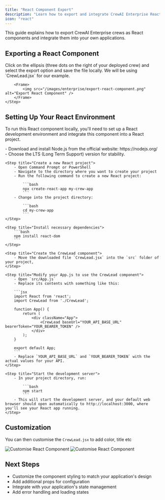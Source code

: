 ```yaml
---
title: "React Component Export"
description: "Learn how to export and integrate CrewAI Enterprise React components into your applications"
icon: "react"
---
```


This guide explains how to export CrewAI Enterprise crews as React components and integrate them into your own applications.

## Exporting a React Component

<Steps>
    <Step title="Export the Component">
        Click on the ellipsis (three dots on the right of your deployed crew) and select the export option and save the file locally. We will be using `CrewLead.jsx` for our example.

        <Frame>
            <img src="/images/enterprise/export-react-component.png" alt="Export React Component" />
        </Frame>
    </Step>
</Steps>

## Setting Up Your React Environment

To run this React component locally, you'll need to set up a React development environment and integrate this component into a React project.

<Steps>
    <Step title="Install Node.js">
        - Download and install Node.js from the official website: https://nodejs.org/
        - Choose the LTS (Long Term Support) version for stability.
    </Step>

    <Step title="Create a new React project">
        - Open Command Prompt or PowerShell
        - Navigate to the directory where you want to create your project
        - Run the following command to create a new React project:

            ```bash
            npx create-react-app my-crew-app
            ```
        - Change into the project directory:
        
            ```bash
            cd my-crew-app
            ```
    </Step>

    <Step title="Install necessary dependencies">
        ```bash
        npm install react-dom
        ```
    </Step>

    <Step title="Create the CrewLead component">
        - Move the downloaded file `CrewLead.jsx` into the `src` folder of your project,
    </Step>

    <Step title="Modify your App.js to use the CrewLead component">
        - Open `src/App.js`
        - Replace its contents with something like this:

        ```jsx
        import React from 'react';
        import CrewLead from './CrewLead';

        function App() {
            return (
                <div className="App">
                    <CrewLead baseUrl="YOUR_API_BASE_URL" bearerToken="YOUR_BEARER_TOKEN" />
                </div>
            );
        }

        export default App;
        ```
        - Replace `YOUR_API_BASE_URL` and `YOUR_BEARER_TOKEN` with the actual values for your API.
    </Step>

    <Step title="Start the development server">
        - In your project directory, run:
        
            ```bash
            npm start
            ```
        - This will start the development server, and your default web browser should open automatically to http://localhost:3000, where you'll see your React app running.
    </Step>
</Steps>

## Customization

You can then customise the `CrewLead.jsx` to add color, title etc

<Frame>
    <img src="/images/enterprise/customise-react-component.png" alt="Customise React Component" />
</Frame>
<Frame>
    <img src="/images/enterprise/customise-react-component-2.png" alt="Customise React Component" />
</Frame>

## Next Steps

- Customize the component styling to match your application's design
- Add additional props for configuration
- Integrate with your application's state management
- Add error handling and loading states 